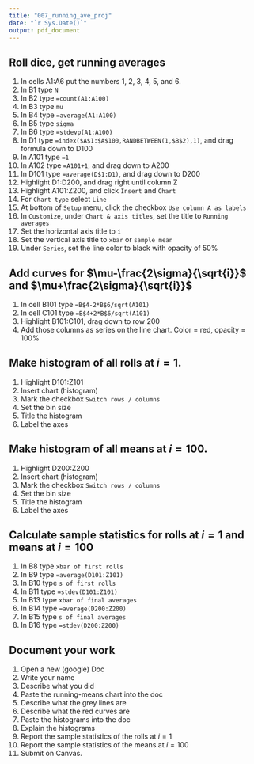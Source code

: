 ```yaml
---
title: "007_running_ave_proj"
date: "`r Sys.Date()`"
output: pdf_document
---
```


## Roll dice, get running averages

1. In cells A1:A6 put the numbers 1, 2, 3, 4, 5, and 6.
2. In B1 type `N`
3. In B2 type `=count(A1:A100)`
4. In B3 type `mu`
5. In B4 type `=average(A1:A100)`
6. In B5 type `sigma`
7. In B6 type `=stdevp(A1:A100)`
8. In D1 type `=index($A$1:$A$100,RANDBETWEEN(1,$B$2),1)`, and drag formula down to D100
9. In A101 type `=1`
10. In A102 type `=A101+1`, and drag down to A200
11. In D101 type `=average(D$1:D1)`, and drag down to D200
12. Highlight D1:D200, and drag right until column Z
13. Highlight A101:Z200, and click `Insert` and `Chart`
14. For `Chart type` select `Line`
15. At bottom of `Setup` menu, click the checkbox `Use column A as labels`
16. In `Customize`, under `Chart & axis titles`, set the title to `Running averages`
17. Set the horizontal axis title to `i`
18. Set the vertical axis title to `xbar` or `sample mean`
19. Under `Series`, set the line color to black with opacity of 50%

## Add curves for $\mu-\frac{2\sigma}{\sqrt{i}}$ and $\mu+\frac{2\sigma}{\sqrt{i}}$

1. In cell B101 type `=B$4-2*B$6/sqrt(A101)`
1. In cell C101 type `=B$4+2*B$6/sqrt(A101)`
1. Highlight B101:C101, drag down to row 200
1. Add those columns as series on the line chart. Color = red, opacity = 100%

## Make histogram of all rolls at $i=1$.

1. Highlight D101:Z101
1. Insert chart (histogram)
1. Mark the checkbox `Switch rows / columns`
1. Set the bin size
1. Title the histogram
1. Label the axes

## Make histogram of all means at $i=100$.

1. Highlight D200:Z200
1. Insert chart (histogram)
1. Mark the checkbox `Switch rows / columns`
1. Set the bin size
1. Title the histogram
1. Label the axes

## Calculate sample statistics for rolls at $i=1$ and means at $i=100$

1. In B8 type `xbar of first rolls`
1. In B9 type `=average(D101:Z101)`
1. In B10 type `s of first rolls`
1. In B11 type `=stdev(D101:Z101)`
1. In B13 type `xbar of final averages`
1. In B14 type `=average(D200:Z200)`
1. In B15 type `s of final averages`
1. In B16 type `=stdev(D200:Z200)`

## Document your work

1. Open a new (google) Doc
1. Write your name
1. Describe what you did
1. Paste the running-means chart into the doc
1. Describe what the grey lines are
1. Describe what the red curves are
1. Paste the histograms into the doc
1. Explain the histograms
1. Report the sample statistics of the rolls at $i=1$
1. Report the sample statistics of the means at $i=100$
1. Submit on Canvas.


